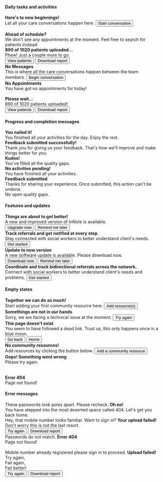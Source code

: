 #### Daily tasks and activities

<Rules>
  <DOs>
    <InlineMessage>
      <IconWrapper> 
        <b>Here's to new beginnings!</b>
      </IconWrapper>
      <div class='ml-7'>
        Let all your care conversations happen here.
        <Button class='mt-6' >Start conversation</Button>
      </div>
    </InlineMessage>
    <br/>
    <InlineMessage>
      <IconWrapper> 
        <b>Ahead of schedule? </b>
      </IconWrapper>
      <div class='ml-7 mb-0'>We don't see any appointments at the moment. Feel free to search for patients instead.</div>
    </InlineMessage>
    <InlineMessage>
      <IconWrapper> 
        <b>890 of 1020 patients uploaded...</b>
      </IconWrapper>
      <div class='ml-7'>
        Phew! Just a couple more to go.
        <div class='d-flex mt-6'>
          <Button>View patients</Button>
          <Button class='ml-4'>Download report</Button>
        </div>
      </div>
    </InlineMessage>
  </DOs>

  <DONTs>
    <InlineMessage>
      <IconWrapper iconType = 'error'>
        <b>No Messages</b>
      </IconWrapper>
      <div class='ml-7'>
        This is where all the care conversations happen between the team members.
        <Button class='mt-6'>Begin conversation</Button>
      </div>
    </InlineMessage>
    <InlineMessage>
      <IconWrapper iconType = 'error'>
        <b>No Appointments</b>
      </IconWrapper>
      <div class='ml-7'>You have got no appointments for today!</div>
    </InlineMessage>
    <br/>
    <InlineMessage>
      <IconWrapper iconType = 'error'> 
        <b>Please wait...</b>
      </IconWrapper>
      <div class='ml-7'>
        890 of 1020 patients uploaded!
        <div class='d-flex mt-6'>
          <Button>View patients</Button>
          <Button class='ml-4'>Download report</Button>
        </div>
      </div>
    </InlineMessage>
  </DONTs>
</Rules>

#### Progress and completion messages

<Rules>
  <DOs>
    <InlineMessage>
      <IconWrapper>
        <b>You nailed it!</b>
      </IconWrapper>
      <div class='ml-7'>
        You finished all your activities for the day. Enjoy the rest.
      </div>
    </InlineMessage>
    <InlineMessage>
      <IconWrapper>
        <b>Feedback submitted successfully!</b>
      </IconWrapper>
      <div class='ml-7'>
        Thank you for giving us your feedback. That's how we'll improve and make things better for you.
      </div>
    </InlineMessage>
    <InlineMessage>
      <IconWrapper>
        <b>Kudos! </b>
      </IconWrapper>
      <div class='ml-7'>
        You've filled all the quality gaps.
      </div>
    </InlineMessage>
  </DOs>

  <DONTs>
    <InlineMessage>
      <IconWrapper iconType = 'error'>
        <b>No activities pending!</b>
      </IconWrapper>
      <div class='ml-7'>
        You have finished all your activities. 
      </div>
    </InlineMessage>
    <InlineMessage>
      <IconWrapper iconType = 'error'>
        <b>Feedback submitted</b>
      </IconWrapper>
      <div class='ml-7'>
        Thanks for sharing your experience. Once submitted, this action can't be undone. 
      </div>
    </InlineMessage>
    <InlineMessage>
      <IconWrapper iconType = 'error'>
        No open quality gaps.
      </IconWrapper>
    </InlineMessage>
  </DONTs>
</Rules>

#### Features and updates

<Rules>
  <DOs>
    <InlineMessage>
      <IconWrapper> 
        <b>Things are about to get better! </b>
      </IconWrapper>
      <div class='ml-7'>
        A new and improved version of InNote is available. 
        <div class='d-flex mt-6'>
          <Button>Upgrade now</Button>
          <Button class='ml-4'>Remind me later</Button>
        </div>
      </div>
    </InlineMessage>
    <InlineMessage>
      <IconWrapper> 
        <b>Track referrals and get notified at every step.</b>
      </IconWrapper>
      <div class='ml-7'>
        Stay connected with social workers to better understand client's needs.
        <Button class='mt-6' >Get started</Button>
      </div>
    </InlineMessage>
  </DOs>

  <DONTs>
    <InlineMessage>
      <IconWrapper iconType = 'error'>
        <b>Update to new version</b>
      </IconWrapper>
      <div class='ml-7'>
        A new software update is available. Please download now.
        <div class='d-flex mt-6'>
          <Button>Download now</Button>
          <Button class='ml-4'>Remind me later</Button>
        </div>
      </div>
    </InlineMessage>
    <InlineMessage>
      <IconWrapper iconType = 'error'>
        <b>Coordinate and track bidirectional referrals across the network.</b>
      </IconWrapper>
      <div class='ml-7'>
        Connect with social workers to better understand client's needs and problems.
        <Button class='mt-6'>Get started</Button>
      </div>
    </InlineMessage>
  </DONTs>
</Rules>

#### Empty states

<Rules>
  <DOs>
    <InlineMessage>
      <IconWrapper>
        <b>Together we can do so much!</b>
      </IconWrapper>
      <div class='ml-7'>
        Start adding your first community resource here.
        <Button class='mt-6' >Add resource(s)</Button>
      </div>
    </InlineMessage>
    <InlineMessage>
      <IconWrapper>
        <b>Somethings are not in our hands</b>
      </IconWrapper>
      <div class='ml-7'>
        Sorry, we are facing a technical issue at the moment.
        <Button class='mt-6' >Try again</Button>
      </div>
    </InlineMessage>
    <InlineMessage>
      <IconWrapper> 
        <b>This page doesn't exist </b>
      </IconWrapper>
      <div class='ml-7'>
        You seem to have followed a dead link. Trust us, this only happens once in a blue moon.  
        <div class='d-flex mt-6'>
          <Button>Go back</Button>
          <Button class='ml-4'>Home</Button>
        </div>
      </div>
    </InlineMessage>
  </DOs>

  <DONTs>
    <InlineMessage>
      <IconWrapper iconType = 'error'> 
        <b>No community resources!</b>
      </IconWrapper>
      <div class='ml-7'>
        Add resources by clicking the button below.
        <Button class='mt-6'>Add a community resource</Button>
      </div>
    </InlineMessage>
    <InlineMessage>
      <IconWrapper iconType = 'error'>
        <b>Oops! Something went wrong</b>
      </IconWrapper>
      <div class='ml-7'>
        Please try again.
      </div>
    </InlineMessage>
    <br/> <br/>
    <InlineMessage>
      <IconWrapper iconType = 'error'> 
        <b>Error 404</b>
      </IconWrapper>
      <div class='ml-7'>
        Page not found!
      </div>
    </InlineMessage>
  </DONTs>
</Rules>

#### Error messages

<Rules>
  <DOs>
    <InlineMessage>
      <IconWrapper> 
        These passwords look poles apart. Please recheck.
      </IconWrapper>
    </InlineMessage>
    <InlineMessage>
      <IconWrapper>
        <b>Oh no!</b>
      </IconWrapper>
      <div class='ml-7'>
        You have stepped into the most deserted space called 404. Let's get you back home.
      </div>
    </InlineMessage>
    <InlineMessage>
      <IconWrapper> 
        Hey, that mobile number looks familiar. Want to sign in?
      </IconWrapper>
    </InlineMessage>
    <InlineMessage>
      <IconWrapper>
        <b>Your upload failed! </b>
      </IconWrapper>
      <div class='ml-7'>
        Don't worry this is not the last resort.
        <div class='d-flex mt-6'>
          <Button>Try again</Button>
          <Button class='ml-4'>Download report</Button>
        </div>
      </div>
    </InlineMessage>
  </DOs>

  <DONTs>
    <InlineMessage>
      <IconWrapper iconType = 'error'> 
        Passwords do not match.
      </IconWrapper>
    </InlineMessage>
    <InlineMessage>
      <IconWrapper iconType = 'error'> 
        <b>Error 404</b>
      </IconWrapper>
      <div class='ml-7'>Page not found!</div>
    </InlineMessage>
    <br/>
    <InlineMessage>
      <IconWrapper iconType = 'error'> 
        Mobile number already registered please sign in to proceed.
      </IconWrapper>
    </InlineMessage>
    <InlineMessage>
      <IconWrapper iconType = 'error'>
        <b>Upload failed!</b>
      </IconWrapper>
      <div class='ml-7'>
        Try again,<br/>
        Fail again,<br/>
        Fail better!
        <div class='d-flex mt-6'>
          <Button>Try again</Button>
          <Button class='ml-4'>Download report</Button>
        </div>
      </div>
    </InlineMessage>
  </DONTs>  
</Rules>
